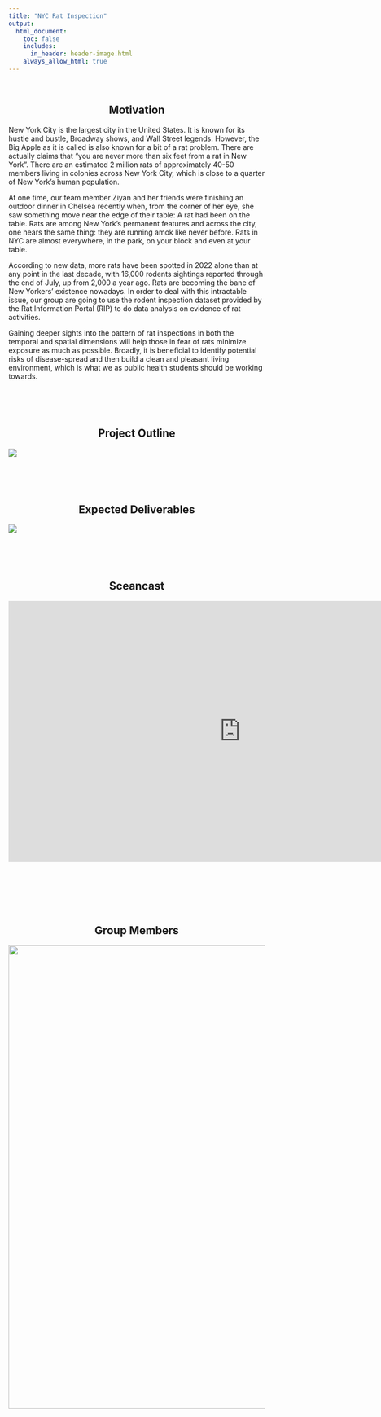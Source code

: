 ```yaml
---
title: "NYC Rat Inspection"
output: 
  html_document:
    toc: false
    includes:
      in_header: header-image.html
    always_allow_html: true
---
```


&nbsp;

<center><h2><strong>Motivation</strong></h2> </center>

New York City is the largest city in the United States. It is known for its hustle and bustle, Broadway shows, and Wall Street legends. However, the Big Apple as it is called is also known for a bit of a rat problem. There are actually claims that “you are never more than six feet from a rat in New York”. There are an estimated 2 million rats of approximately 40-50 members living in colonies across New York City, which is close to a quarter of New York's human population.

At one time, our team member Ziyan and her friends were finishing an outdoor dinner in Chelsea recently when, from the corner of her eye, she saw something move near the edge of their table: A rat had been on the table. Rats are among New York’s permanent features and across the city, one hears the same thing: they are running amok like never before. Rats in NYC are almost everywhere, in the park, on your block and even at your table.

According to new data, more rats have been spotted in 2022 alone than at any point in the last decade, with 16,000 rodents sightings reported through the end of July, up from 2,000 a year ago. Rats are becoming the bane of New Yorkers’ existence nowadays. In order to deal with this intractable issue, our group are going to use the rodent inspection dataset provided by the <a style="text-decoration:none" href="https://data.cityofnewyork.us/Health/Rodent-Inspection/p937-wjvj"> Rat Information Portal (RIP)</a> to do data analysis on evidence of rat activities. 

Gaining deeper sights into the pattern of rat inspections in both the temporal and spatial dimensions will help those in fear of rats minimize exposure as much as possible. Broadly, it is beneficial to identify potential risks of disease-spread and then build a clean and pleasant living environment, which is what we as public health students should be working towards.

&nbsp;

&nbsp;

<center><h2><strong>Project Outline</strong></h2> </center>


<img src="pic/outline.jpg">


&nbsp;

&nbsp;

<center><h2><strong>Expected Deliverables</strong></h2> </center>


<img src="pic/Delivery.jpg">

&nbsp;

&nbsp;

<center><h2><strong>Sceancast</strong></h2> </center>

<center><iframe width="910px" height = "512px" src="https://www.youtube.com/embed/6rNvxML07CU" frameborder="0" allow="accelerometer; autoplay; clipboard-write; encrypted-media; gyroscope; picture-in-picture" allowfullscreen ></iframe></center>


&nbsp;

&nbsp;

&nbsp;

<center><h2><strong>Group Members</strong></h2> </center>

<center><img width="910px" src="pic/members1.jpg"></center>
